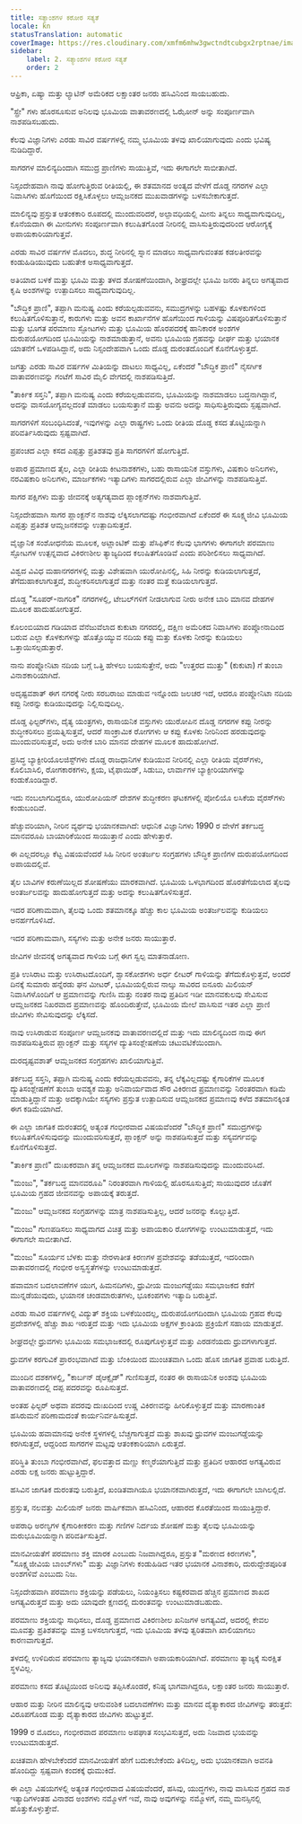 ```yaml
---
title: ಸತ್ಯಾಂಶಗಳ ಕಠೋರ ಸತ್ಯತೆ
locale: kn
statusTranslation: automatic
coverImage: https://res.cloudinary.com/xmfm6mhw3gwctndtcubgx2rptnae/image/upload/v1741354419/small_cover_la_gran_rebelion_28716e29d2.webp
sidebar:
    label: 2. ಸತ್ಯಾಂಶಗಳ ಕಠೋರ ಸತ್ಯತೆ
    order: 2
---
```

ಆಫ್ರಿಕಾ, ಏಷ್ಯಾ ಮತ್ತು ಲ್ಯಾಟಿನ್ ಅಮೆರಿಕದ ಲಕ್ಷಾಂತರ ಜನರು ಹಸಿವಿನಿಂದ ಸಾಯಬಹುದು.

"ಸ್ಪ್ರೇ" ಗಳು ಹೊರಸೂಸುವ ಅನಿಲವು ಭೂಮಿಯ ವಾತಾವರಣದಲ್ಲಿ ಓಝೋನ್ ಅನ್ನು ಸಂಪೂರ್ಣವಾಗಿ ನಾಶಪಡಿಸಬಹುದು.

ಕೆಲವು ವಿಜ್ಞಾನಿಗಳು ಎರಡು ಸಾವಿರ ವರ್ಷಗಳಲ್ಲಿ ನಮ್ಮ ಭೂಮಿಯ ತಳವು ಖಾಲಿಯಾಗುವುದು ಎಂದು ಭವಿಷ್ಯ ನುಡಿದಿದ್ದಾರೆ.

ಸಾಗರಗಳ ಮಾಲಿನ್ಯದಿಂದಾಗಿ ಸಮುದ್ರ ಪ್ರಾಣಿಗಳು ಸಾಯುತ್ತಿವೆ, ಇದು ಈಗಾಗಲೇ ಸಾಬೀತಾಗಿದೆ.

ನಿಸ್ಸಂದೇಹವಾಗಿ ನಾವು ಹೋಗುತ್ತಿರುವ ರೀತಿಯಲ್ಲಿ, ಈ ಶತಮಾನದ ಅಂತ್ಯದ ವೇಳೆಗೆ ದೊಡ್ಡ ನಗರಗಳ ಎಲ್ಲಾ ನಿವಾಸಿಗಳು ಹೊಗೆಯಿಂದ ರಕ್ಷಿಸಿಕೊಳ್ಳಲು ಆಮ್ಲಜನಕದ ಮುಖವಾಡಗಳನ್ನು ಬಳಸಬೇಕಾಗುತ್ತದೆ.

ಮಾಲಿನ್ಯವು ಪ್ರಸ್ತುತ ಆತಂಕಕಾರಿ ರೂಪದಲ್ಲಿ ಮುಂದುವರಿದರೆ, ಅಲ್ಪಾವಧಿಯಲ್ಲಿ ಮೀನು ತಿನ್ನಲು ಸಾಧ್ಯವಾಗುವುದಿಲ್ಲ, ಕೊನೆಯದಾಗಿ ಈ ಮೀನುಗಳು ಸಂಪೂರ್ಣವಾಗಿ ಕಲುಷಿತಗೊಂಡ ನೀರಿನಲ್ಲಿ ವಾಸಿಸುತ್ತಿರುವುದರಿಂದ ಆರೋಗ್ಯಕ್ಕೆ ಅಪಾಯಕಾರಿಯಾಗುತ್ತವೆ.

ಎರಡು ಸಾವಿರ ವರ್ಷಗಳ ಮೊದಲು, ಶುದ್ಧ ನೀರಿನಲ್ಲಿ ಸ್ನಾನ ಮಾಡಲು ಸಾಧ್ಯವಾಗುವಂತಹ ಕಡಲತೀರವನ್ನು ಕಂಡುಹಿಡಿಯುವುದು ಬಹುತೇಕ ಅಸಾಧ್ಯವಾಗುತ್ತದೆ.

ಅತಿಯಾದ ಬಳಕೆ ಮತ್ತು ಭೂಮಿ ಮತ್ತು ತಳದ ಶೋಷಣೆಯಿಂದಾಗಿ, ಶೀಘ್ರದಲ್ಲೇ ಭೂಮಿ ಜನರು ತಿನ್ನಲು ಅಗತ್ಯವಾದ ಕೃಷಿ ಅಂಶಗಳನ್ನು ಉತ್ಪಾದಿಸಲು ಸಾಧ್ಯವಾಗುವುದಿಲ್ಲ.

"ಬೌದ್ಧಿಕ ಪ್ರಾಣಿ", ತಪ್ಪಾಗಿ ಮನುಷ್ಯ ಎಂದು ಕರೆಯಲ್ಪಡುವವನು, ಸಮುದ್ರಗಳನ್ನು ಬಹಳಷ್ಟು ಕೊಳಕುಗಳಿಂದ ಕಲುಷಿತಗೊಳಿಸುತ್ತಾನೆ, ಕಾರುಗಳು ಮತ್ತು ಅವನ ಕಾರ್ಖಾನೆಗಳ ಹೊಗೆಯಿಂದ ಗಾಳಿಯನ್ನು ವಿಷಪೂರಿತಗೊಳಿಸುತ್ತಾನೆ ಮತ್ತು ಭೂಗತ ಪರಮಾಣು ಸ್ಫೋಟಗಳು ಮತ್ತು ಭೂಮಿಯ ಹೊರಪದರಕ್ಕೆ ಹಾನಿಕಾರಕ ಅಂಶಗಳ ದುರುಪಯೋಗದಿಂದ ಭೂಮಿಯನ್ನು ನಾಶಮಾಡುತ್ತಾನೆ, ಅವನು ಭೂಮಿಯ ಗ್ರಹವನ್ನು ದೀರ್ಘ ಮತ್ತು ಭಯಾನಕ ಯಾತನೆಗೆ ಒಳಪಡಿಸಿದ್ದಾನೆ, ಅದು ನಿಸ್ಸಂದೇಹವಾಗಿ ಒಂದು ದೊಡ್ಡ ದುರಂತದೊಂದಿಗೆ ಕೊನೆಗೊಳ್ಳುತ್ತದೆ.

ಜಗತ್ತು ಎರಡು ಸಾವಿರ ವರ್ಷಗಳ ಮಿತಿಯನ್ನು ದಾಟಲು ಸಾಧ್ಯವಿಲ್ಲ, ಏಕೆಂದರೆ "ಬೌದ್ಧಿಕ ಪ್ರಾಣಿ" ನೈಸರ್ಗಿಕ ವಾತಾವರಣವನ್ನು ಗಂಟೆಗೆ ಸಾವಿರ ಮೈಲಿ ವೇಗದಲ್ಲಿ ನಾಶಪಡಿಸುತ್ತಿದೆ.

"ತಾರ್ಕಿಕ ಸಸ್ತನಿ", ತಪ್ಪಾಗಿ ಮನುಷ್ಯ ಎಂದು ಕರೆಯಲ್ಪಡುವವನು, ಭೂಮಿಯನ್ನು ನಾಶಮಾಡಲು ಬದ್ಧನಾಗಿದ್ದಾನೆ, ಅದನ್ನು ವಾಸಯೋಗ್ಯವಲ್ಲದಂತೆ ಮಾಡಲು ಬಯಸುತ್ತಾನೆ ಮತ್ತು ಅವನು ಅದನ್ನು ಸಾಧಿಸುತ್ತಿರುವುದು ಸ್ಪಷ್ಟವಾಗಿದೆ.

ಸಾಗರಗಳಿಗೆ ಸಂಬಂಧಿಸಿದಂತೆ, ಇವುಗಳನ್ನು ಎಲ್ಲಾ ರಾಷ್ಟ್ರಗಳು ಒಂದು ರೀತಿಯ ದೊಡ್ಡ ಕಸದ ತೊಟ್ಟಿಯನ್ನಾಗಿ ಪರಿವರ್ತಿಸಿರುವುದು ಸ್ಪಷ್ಟವಾಗಿದೆ.

ಪ್ರಪಂಚದ ಎಲ್ಲಾ ಕಸದ ಎಪ್ಪತ್ತು ಪ್ರತಿಶತವು ಪ್ರತಿ ಸಾಗರಗಳಿಗೆ ಹೋಗುತ್ತಿದೆ.

ಅಪಾರ ಪ್ರಮಾಣದ ತೈಲ, ಎಲ್ಲಾ ರೀತಿಯ ಕೀಟನಾಶಕಗಳು, ಬಹು ರಾಸಾಯನಿಕ ವಸ್ತುಗಳು, ವಿಷಕಾರಿ ಅನಿಲಗಳು, ನರವಿಷಕಾರಿ ಅನಿಲಗಳು, ಮಾರ್ಜಕಗಳು ಇತ್ಯಾದಿಗಳು ಸಾಗರದಲ್ಲಿರುವ ಎಲ್ಲಾ ಜೀವಿಗಳನ್ನು ನಾಶಪಡಿಸುತ್ತಿವೆ.

ಸಾಗರ ಪಕ್ಷಿಗಳು ಮತ್ತು ಜೀವನಕ್ಕೆ ಅತ್ಯಗತ್ಯವಾದ ಪ್ಲಾಂಕ್ಟನ್‌ಗಳು ನಾಶವಾಗುತ್ತಿವೆ.

ನಿಸ್ಸಂದೇಹವಾಗಿ ಸಾಗರ ಪ್ಲಾಂಕ್ಟನ್‌ನ ನಾಶವು ಲೆಕ್ಕಿಸಲಾಗದಷ್ಟು ಗಂಭೀರವಾಗಿದೆ ಏಕೆಂದರೆ ಈ ಸೂಕ್ಷ್ಮಜೀವಿ ಭೂಮಿಯ ಎಪ್ಪತ್ತು ಪ್ರತಿಶತ ಆಮ್ಲಜನಕವನ್ನು ಉತ್ಪಾದಿಸುತ್ತದೆ.

ವೈಜ್ಞಾನಿಕ ಸಂಶೋಧನೆಯ ಮೂಲಕ, ಅಟ್ಲಾಂಟಿಕ್ ಮತ್ತು ಪೆಸಿಫಿಕ್‌ನ ಕೆಲವು ಭಾಗಗಳು ಈಗಾಗಲೇ ಪರಮಾಣು ಸ್ಫೋಟಗಳ ಉತ್ಪನ್ನವಾದ ವಿಕಿರಣಶೀಲ ತ್ಯಾಜ್ಯದಿಂದ ಕಲುಷಿತಗೊಂಡಿವೆ ಎಂದು ಪರಿಶೀಲಿಸಲು ಸಾಧ್ಯವಾಗಿದೆ.

ವಿಶ್ವದ ವಿವಿಧ ಮಹಾನಗರಗಳಲ್ಲಿ ಮತ್ತು ವಿಶೇಷವಾಗಿ ಯುರೋಪಿನಲ್ಲಿ, ಸಿಹಿ ನೀರನ್ನು ಕುಡಿಯಲಾಗುತ್ತದೆ, ತೆಗೆದುಹಾಕಲಾಗುತ್ತದೆ, ಶುದ್ಧೀಕರಿಸಲಾಗುತ್ತದೆ ಮತ್ತು ನಂತರ ಮತ್ತೆ ಕುಡಿಯಲಾಗುತ್ತದೆ.

ದೊಡ್ಡ "ಸೂಪರ್-ನಾಗರಿಕ" ನಗರಗಳಲ್ಲಿ, ಟೇಬಲ್‌ಗಳಿಗೆ ನೀಡಲಾಗುವ ನೀರು ಅನೇಕ ಬಾರಿ ಮಾನವ ದೇಹಗಳ ಮೂಲಕ ಹಾದುಹೋಗುತ್ತದೆ.

ಕೊಲಂಬಿಯಾದ ಗಡಿಯಾದ ವೆನೆಜುವೆಲಾದ ಕುಕುಟಾ ನಗರದಲ್ಲಿ, ದಕ್ಷಿಣ ಅಮೆರಿಕದ ನಿವಾಸಿಗಳು ಪಂಪ್ಲೋನಾದಿಂದ ಬರುವ ಎಲ್ಲಾ ಕೊಳಕುಗಳನ್ನು ಹೊತ್ತೊಯ್ಯುವ ನದಿಯ ಕಪ್ಪು ಮತ್ತು ಕೊಳಕು ನೀರನ್ನು ಕುಡಿಯಲು ಒತ್ತಾಯಿಸಲ್ಪಡುತ್ತಾರೆ.

ನಾನು ಪಂಪ್ಲೋನಿಟಾ ನದಿಯ ಬಗ್ಗೆ ಒತ್ತಿ ಹೇಳಲು ಬಯಸುತ್ತೇನೆ, ಅದು "ಉತ್ತರದ ಮುತ್ತು" (ಕುಕುಟಾ) ಗೆ ತುಂಬಾ ವಿನಾಶಕಾರಿಯಾಗಿದೆ.

ಅದೃಷ್ಟವಶಾತ್ ಈಗ ನಗರಕ್ಕೆ ನೀರು ಸರಬರಾಜು ಮಾಡುವ ಇನ್ನೊಂದು ಜಲಚರ ಇದೆ, ಆದರೂ ಪಂಪ್ಲೋನಿಟಾ ನದಿಯ ಕಪ್ಪು ನೀರನ್ನು ಕುಡಿಯುವುದನ್ನು ನಿಲ್ಲಿಸುವುದಿಲ್ಲ.

ದೊಡ್ಡ ಫಿಲ್ಟರ್‌ಗಳು, ದೈತ್ಯ ಯಂತ್ರಗಳು, ರಾಸಾಯನಿಕ ವಸ್ತುಗಳು ಯುರೋಪಿನ ದೊಡ್ಡ ನಗರಗಳ ಕಪ್ಪು ನೀರನ್ನು ಶುದ್ಧೀಕರಿಸಲು ಪ್ರಯತ್ನಿಸುತ್ತವೆ, ಆದರೆ ಸಾಂಕ್ರಾಮಿಕ ರೋಗಗಳು ಆ ಕಪ್ಪು ಕೊಳಕು ನೀರಿನಿಂದ ಹರಡುವುದನ್ನು ಮುಂದುವರಿಸುತ್ತವೆ, ಅದು ಅನೇಕ ಬಾರಿ ಮಾನವ ದೇಹಗಳ ಮೂಲಕ ಹಾದುಹೋಗಿದೆ.

ಪ್ರಸಿದ್ಧ ಬ್ಯಾಕ್ಟೀರಿಯೊಲಜಿಸ್ಟ್‌ಗಳು ದೊಡ್ಡ ರಾಜಧಾನಿಗಳ ಕುಡಿಯುವ ನೀರಿನಲ್ಲಿ ಎಲ್ಲಾ ರೀತಿಯ ವೈರಸ್‌ಗಳು, ಕೊಲಿಬಾಸಿಲಿ, ರೋಗಕಾರಕಗಳು, ಕ್ಷಯ, ಟೈಫಾಯಿಡ್, ಸಿಡುಬು, ಲಾರ್ವಾಗಳ ಬ್ಯಾಕ್ಟೀರಿಯಾಗಳನ್ನು ಕಂಡುಕೊಂಡಿದ್ದಾರೆ.

ಇದು ನಂಬಲಾಗದಿದ್ದರೂ, ಯುರೋಪಿಯನ್ ದೇಶಗಳ ಶುದ್ಧೀಕರಣ ಘಟಕಗಳಲ್ಲಿ ಪೋಲಿಯೊ ಲಸಿಕೆಯ ವೈರಸ್‌ಗಳು ಕಂಡುಬಂದಿವೆ.

ಹೆಚ್ಚುವರಿಯಾಗಿ, ನೀರಿನ ವ್ಯರ್ಥವು ಭಯಾನಕವಾಗಿದೆ: ಆಧುನಿಕ ವಿಜ್ಞಾನಿಗಳು 1990 ರ ವೇಳೆಗೆ ತರ್ಕಬದ್ಧ ಮಾನವರೂಪಿ ಬಾಯಾರಿಕೆಯಿಂದ ಸಾಯುತ್ತಾನೆ ಎಂದು ಹೇಳುತ್ತಾರೆ.

ಈ ಎಲ್ಲದರಲ್ಲೂ ಕೆಟ್ಟ ವಿಷಯವೆಂದರೆ ಸಿಹಿ ನೀರಿನ ಅಂತರ್ಜಲ ಸಂಗ್ರಹಗಳು ಬೌದ್ಧಿಕ ಪ್ರಾಣಿಗಳ ದುರುಪಯೋಗದಿಂದ ಅಪಾಯದಲ್ಲಿವೆ.

ತೈಲ ಬಾವಿಗಳ ಕರುಣೆಯಿಲ್ಲದ ಶೋಷಣೆಯು ಮಾರಕವಾಗಿದೆ. ಭೂಮಿಯ ಒಳಭಾಗದಿಂದ ಹೊರತೆಗೆಯಲಾದ ತೈಲವು ಅಂತರ್ಜಲವನ್ನು ಹಾದುಹೋಗುತ್ತದೆ ಮತ್ತು ಅದನ್ನು ಕಲುಷಿತಗೊಳಿಸುತ್ತದೆ.

ಇದರ ಪರಿಣಾಮವಾಗಿ, ತೈಲವು ಒಂದು ಶತಮಾನಕ್ಕೂ ಹೆಚ್ಚು ಕಾಲ ಭೂಮಿಯ ಅಂತರ್ಜಲವನ್ನು ಕುಡಿಯಲು ಅನರ್ಹಗೊಳಿಸಿದೆ.

ಇದರ ಪರಿಣಾಮವಾಗಿ, ಸಸ್ಯಗಳು ಮತ್ತು ಅನೇಕ ಜನರು ಸಾಯುತ್ತಾರೆ.

ಜೀವಿಗಳ ಜೀವನಕ್ಕೆ ಅಗತ್ಯವಾದ ಗಾಳಿಯ ಬಗ್ಗೆ ಈಗ ಸ್ವಲ್ಪ ಮಾತನಾಡೋಣ.

ಪ್ರತಿ ಉಸಿರಾಟ ಮತ್ತು ಉಸಿರಾಟದೊಂದಿಗೆ, ಶ್ವಾಸಕೋಶಗಳು ಅರ್ಧ ಲೀಟರ್ ಗಾಳಿಯನ್ನು ತೆಗೆದುಕೊಳ್ಳುತ್ತವೆ, ಅಂದರೆ ದಿನಕ್ಕೆ ಸುಮಾರು ಹನ್ನೆರಡು ಘನ ಮೀಟರ್, ಭೂಮಿಯಲ್ಲಿರುವ ನಾಲ್ಕು ಸಾವಿರದ ಐನೂರು ಮಿಲಿಯನ್ ನಿವಾಸಿಗಳೊಂದಿಗೆ ಆ ಪ್ರಮಾಣವನ್ನು ಗುಣಿಸಿ ಮತ್ತು ನಂತರ ನಾವು ಪ್ರತಿದಿನ ಇಡೀ ಮಾನವಕುಲವು ಸೇವಿಸುವ ಆಮ್ಲಜನಕದ ನಿಖರವಾದ ಪ್ರಮಾಣವನ್ನು ಹೊಂದಿರುತ್ತೇವೆ, ಭೂಮಿಯ ಮೇಲೆ ವಾಸಿಸುವ ಇತರ ಎಲ್ಲಾ ಪ್ರಾಣಿ ಜೀವಿಗಳು ಸೇವಿಸುವುದನ್ನು ಲೆಕ್ಕಿಸದೆ.

ನಾವು ಉಸಿರಾಡುವ ಸಂಪೂರ್ಣ ಆಮ್ಲಜನಕವು ವಾತಾವರಣದಲ್ಲಿದೆ ಮತ್ತು ಇದು ಮಾಲಿನ್ಯದಿಂದ ನಾವು ಈಗ ನಾಶಪಡಿಸುತ್ತಿರುವ ಪ್ಲಾಂಕ್ಟನ್ ಮತ್ತು ಸಸ್ಯಗಳ ದ್ಯುತಿಸಂಶ್ಲೇಷಣೆಯ ಚಟುವಟಿಕೆಯಿಂದಾಗಿ.

ದುರದೃಷ್ಟವಶಾತ್ ಆಮ್ಲಜನಕದ ಸಂಗ್ರಹಗಳು ಖಾಲಿಯಾಗುತ್ತಿವೆ.

ತರ್ಕಬದ್ಧ ಸಸ್ತನಿ, ತಪ್ಪಾಗಿ ಮನುಷ್ಯ ಎಂದು ಕರೆಯಲ್ಪಡುವವನು, ತನ್ನ ಲೆಕ್ಕವಿಲ್ಲದಷ್ಟು ಕೈಗಾರಿಕೆಗಳ ಮೂಲಕ ದ್ಯುತಿಸಂಶ್ಲೇಷಣೆಗೆ ತುಂಬಾ ಅವಶ್ಯಕ ಮತ್ತು ಅನಿವಾರ್ಯವಾದ ಸೌರ ವಿಕಿರಣದ ಪ್ರಮಾಣವನ್ನು ನಿರಂತರವಾಗಿ ಕಡಿಮೆ ಮಾಡುತ್ತಿದ್ದಾನೆ ಮತ್ತು ಅದಕ್ಕಾಗಿಯೇ ಸಸ್ಯಗಳು ಪ್ರಸ್ತುತ ಉತ್ಪಾದಿಸುವ ಆಮ್ಲಜನಕದ ಪ್ರಮಾಣವು ಕಳೆದ ಶತಮಾನಕ್ಕಿಂತ ಈಗ ಕಡಿಮೆಯಾಗಿದೆ.

ಈ ಎಲ್ಲಾ ಜಾಗತಿಕ ದುರಂತದಲ್ಲಿ ಅತ್ಯಂತ ಗಂಭೀರವಾದ ವಿಷಯವೆಂದರೆ "ಬೌದ್ಧಿಕ ಪ್ರಾಣಿ" ಸಮುದ್ರಗಳನ್ನು ಕಲುಷಿತಗೊಳಿಸುವುದನ್ನು ಮುಂದುವರಿಸುತ್ತದೆ, ಪ್ಲಾಂಕ್ಟನ್ ಅನ್ನು ನಾಶಪಡಿಸುತ್ತದೆ ಮತ್ತು ಸಸ್ಯವರ್ಗವನ್ನು ಕೊನೆಗೊಳಿಸುತ್ತದೆ.

"ತಾರ್ಕಿಕ ಪ್ರಾಣಿ" ದುಃಖಕರವಾಗಿ ತನ್ನ ಆಮ್ಲಜನಕದ ಮೂಲಗಳನ್ನು ನಾಶಪಡಿಸುವುದನ್ನು ಮುಂದುವರಿಸಿದೆ.

"ಮಂಜು", "ತರ್ಕಬದ್ಧ ಮಾನವರೂಪಿ" ನಿರಂತರವಾಗಿ ಗಾಳಿಯಲ್ಲಿ ಹೊರಸೂಸುತ್ತಿದೆ; ಸಾಯುವುದರ ಜೊತೆಗೆ ಭೂಮಿಯ ಗ್ರಹದ ಜೀವನವನ್ನು ಅಪಾಯಕ್ಕೆ ತರುತ್ತದೆ.

"ಮಂಜು" ಆಮ್ಲಜನಕದ ಸಂಗ್ರಹಗಳನ್ನು ಮಾತ್ರ ನಾಶಪಡಿಸುತ್ತಿಲ್ಲ, ಆದರೆ ಜನರನ್ನು ಕೊಲ್ಲುತ್ತಿದೆ.

"ಮಂಜು" ಗುಣಪಡಿಸಲು ಸಾಧ್ಯವಾಗದ ವಿಚಿತ್ರ ಮತ್ತು ಅಪಾಯಕಾರಿ ರೋಗಗಳನ್ನು ಉಂಟುಮಾಡುತ್ತದೆ, ಇದು ಈಗಾಗಲೇ ಸಾಬೀತಾಗಿದೆ.

"ಮಂಜು" ಸೂರ್ಯನ ಬೆಳಕು ಮತ್ತು ನೇರಳಾತೀತ ಕಿರಣಗಳ ಪ್ರವೇಶವನ್ನು ತಡೆಯುತ್ತದೆ, ಇದರಿಂದಾಗಿ ವಾತಾವರಣದಲ್ಲಿ ಗಂಭೀರ ಅಸ್ವಸ್ಥತೆಗಳನ್ನು ಉಂಟುಮಾಡುತ್ತದೆ.

ಹವಾಮಾನ ಬದಲಾವಣೆಗಳ ಯುಗ, ಹಿಮನದಿಗಳು, ಧ್ರುವೀಯ ಮಂಜುಗಡ್ಡೆಯು ಸಮಭಾಜಕದ ಕಡೆಗೆ ಮುನ್ನಡೆಯುವುದು, ಭಯಾನಕ ಚಂಡಮಾರುತಗಳು, ಭೂಕಂಪಗಳು ಇತ್ಯಾದಿ ಬರುತ್ತಿವೆ.

ಎರಡು ಸಾವಿರ ವರ್ಷಗಳಲ್ಲಿ ವಿದ್ಯುತ್ ಶಕ್ತಿಯ ಬಳಕೆಯಿಂದಲ್ಲ, ದುರುಪಯೋಗದಿಂದಾಗಿ ಭೂಮಿಯ ಗ್ರಹದ ಕೆಲವು ಪ್ರದೇಶಗಳಲ್ಲಿ ಹೆಚ್ಚು ಶಾಖ ಇರುತ್ತದೆ ಮತ್ತು ಇದು ಭೂಮಿಯ ಅಕ್ಷಗಳ ಕ್ರಾಂತಿಯ ಪ್ರಕ್ರಿಯೆಗೆ ಸಹಾಯ ಮಾಡುತ್ತದೆ.

ಶೀಘ್ರದಲ್ಲೇ ಧ್ರುವಗಳು ಭೂಮಿಯ ಸಮಭಾಜಕದಲ್ಲಿ ರೂಪುಗೊಳ್ಳುತ್ತವೆ ಮತ್ತು ಎರಡನೆಯದು ಧ್ರುವಗಳಾಗುತ್ತದೆ.

ಧ್ರುವಗಳ ಕರಗುವಿಕೆ ಪ್ರಾರಂಭವಾಗಿದೆ ಮತ್ತು ಬೆಂಕಿಯಿಂದ ಮುಂಚಿತವಾಗಿ ಒಂದು ಹೊಸ ಜಾಗತಿಕ ಪ್ರವಾಹ ಬರುತ್ತಿದೆ.

ಮುಂದಿನ ದಶಕಗಳಲ್ಲಿ, "ಕಾರ್ಬನ್ ಡೈಆಕ್ಸೈಡ್" ಗುಣಿಸುತ್ತದೆ, ನಂತರ ಈ ರಾಸಾಯನಿಕ ಅಂಶವು ಭೂಮಿಯ ವಾತಾವರಣದಲ್ಲಿ ದಪ್ಪ ಪದರವನ್ನು ರೂಪಿಸುತ್ತದೆ.

ಅಂತಹ ಫಿಲ್ಟರ್ ಅಥವಾ ಪದರವು ದುಃಖದಿಂದ ಉಷ್ಣ ವಿಕಿರಣವನ್ನು ಹೀರಿಕೊಳ್ಳುತ್ತದೆ ಮತ್ತು ಮಾರಣಾಂತಿಕ ಹಸಿರುಮನೆ ಪರಿಣಾಮದಂತೆ ಕಾರ್ಯನಿರ್ವಹಿಸುತ್ತದೆ.

ಭೂಮಿಯ ಹವಾಮಾನವು ಅನೇಕ ಸ್ಥಳಗಳಲ್ಲಿ ಬೆಚ್ಚಗಾಗುತ್ತದೆ ಮತ್ತು ಶಾಖವು ಧ್ರುವಗಳ ಮಂಜುಗಡ್ಡೆಯನ್ನು ಕರಗಿಸುತ್ತದೆ, ಆದ್ದರಿಂದ ಸಾಗರಗಳ ಮಟ್ಟವು ಆತಂಕಕಾರಿಯಾಗಿ ಏರುತ್ತದೆ.

ಪರಿಸ್ಥಿತಿ ತುಂಬಾ ಗಂಭೀರವಾಗಿದೆ, ಫಲವತ್ತಾದ ಮಣ್ಣು ಕಣ್ಮರೆಯಾಗುತ್ತಿದೆ ಮತ್ತು ಪ್ರತಿದಿನ ಆಹಾರದ ಅಗತ್ಯವಿರುವ ಎರಡು ಲಕ್ಷ ಜನರು ಹುಟ್ಟುತ್ತಿದ್ದಾರೆ.

ಹಸಿವಿನ ಜಾಗತಿಕ ದುರಂತವು ಬರುತ್ತಿದೆ, ಖಂಡಿತವಾಗಿಯೂ ಭಯಾನಕವಾಗಿರುತ್ತದೆ, ಇದು ಈಗಾಗಲೇ ಬಾಗಿಲಲ್ಲಿದೆ.

ಪ್ರಸ್ತುತ, ನಲವತ್ತು ಮಿಲಿಯನ್ ಜನರು ವಾರ್ಷಿಕವಾಗಿ ಹಸಿವಿನಿಂದ, ಆಹಾರದ ಕೊರತೆಯಿಂದ ಸಾಯುತ್ತಿದ್ದಾರೆ.

ಅಪರಾಧಿ ಅರಣ್ಯಗಳ ಕೈಗಾರಿಕೀಕರಣ ಮತ್ತು ಗಣಿಗಳ ನಿರ್ದಯ ಶೋಷಣೆ ಮತ್ತು ತೈಲವು ಭೂಮಿಯನ್ನು ಮರುಭೂಮಿಯನ್ನಾಗಿ ಪರಿವರ್ತಿಸುತ್ತಿದೆ.

ಮಾನವೀಯತೆಗೆ ಪರಮಾಣು ಶಕ್ತಿ ಮಾರಕ ಎಂಬುದು ನಿಜವಾಗಿದ್ದರೂ, ಪ್ರಸ್ತುತ "ಮರಣದ ಕಿರಣಗಳು", "ಸೂಕ್ಷ್ಮಜೀವಿಯ ಬಾಂಬ್‌ಗಳು" ಮತ್ತು ವಿಜ್ಞಾನಿಗಳು ಕಂಡುಹಿಡಿದ ಇತರ ಭಯಾನಕ ವಿನಾಶಕಾರಿ, ದುರುದ್ದೇಶಪೂರಿತ ಅಂಶಗಳಿವೆ ಎಂಬುದು ನಿಜ.

ನಿಸ್ಸಂದೇಹವಾಗಿ ಪರಮಾಣು ಶಕ್ತಿಯನ್ನು ಪಡೆಯಲು, ನಿಯಂತ್ರಿಸಲು ಕಷ್ಟಕರವಾದ ಹೆಚ್ಚಿನ ಪ್ರಮಾಣದ ಶಾಖದ ಅಗತ್ಯವಿರುತ್ತದೆ ಮತ್ತು ಅದು ಯಾವುದೇ ಕ್ಷಣದಲ್ಲಿ ದುರಂತವನ್ನು ಉಂಟುಮಾಡಬಹುದು.

ಪರಮಾಣು ಶಕ್ತಿಯನ್ನು ಸಾಧಿಸಲು, ದೊಡ್ಡ ಪ್ರಮಾಣದ ವಿಕಿರಣಶೀಲ ಖನಿಜಗಳ ಅಗತ್ಯವಿದೆ, ಅದರಲ್ಲಿ ಕೇವಲ ಮೂವತ್ತು ಪ್ರತಿಶತವನ್ನು ಮಾತ್ರ ಬಳಸಲಾಗುತ್ತದೆ, ಇದು ಭೂಮಿಯ ತಳವು ತ್ವರಿತವಾಗಿ ಖಾಲಿಯಾಗಲು ಕಾರಣವಾಗುತ್ತದೆ.

ತಳದಲ್ಲಿ ಉಳಿದಿರುವ ಪರಮಾಣು ತ್ಯಾಜ್ಯವು ಭಯಾನಕವಾಗಿ ಅಪಾಯಕಾರಿಯಾಗಿದೆ. ಪರಮಾಣು ತ್ಯಾಜ್ಯಕ್ಕೆ ಸುರಕ್ಷಿತ ಸ್ಥಳವಿಲ್ಲ.

ಪರಮಾಣು ಕಸದ ತೊಟ್ಟಿಯಿಂದ ಅನಿಲವು ತಪ್ಪಿಸಿಕೊಂಡರೆ, ಕನಿಷ್ಠ ಭಾಗವಾಗಿದ್ದರೂ, ಲಕ್ಷಾಂತರ ಜನರು ಸಾಯುತ್ತಾರೆ.

ಆಹಾರ ಮತ್ತು ನೀರಿನ ಮಾಲಿನ್ಯವು ಆನುವಂಶಿಕ ಬದಲಾವಣೆಗಳು ಮತ್ತು ಮಾನವ ದೈತ್ಯಾಕಾರದ ಜೀವಿಗಳನ್ನು ತರುತ್ತದೆ: ವಿರೂಪಗೊಂಡ ಮತ್ತು ದೈತ್ಯಾಕಾರದ ಜೀವಿಗಳು ಹುಟ್ಟುತ್ತವೆ.

1999 ರ ಮೊದಲು, ಗಂಭೀರವಾದ ಪರಮಾಣು ಅಪಘಾತ ಸಂಭವಿಸುತ್ತದೆ, ಅದು ನಿಜವಾದ ಭಯವನ್ನು ಉಂಟುಮಾಡುತ್ತದೆ.

ಖಚಿತವಾಗಿ ಹೇಳಬೇಕೆಂದರೆ ಮಾನವೀಯತೆಗೆ ಹೇಗೆ ಬದುಕಬೇಕೆಂದು ತಿಳಿದಿಲ್ಲ, ಅದು ಭಯಾನಕವಾಗಿ ಅವನತಿ ಹೊಂದಿದ್ದು ಸ್ಪಷ್ಟವಾಗಿ ಕಂದಕಕ್ಕೆ ಧುಮುಕಿದೆ.

ಈ ಎಲ್ಲಾ ವಿಷಯಗಳಲ್ಲಿ ಅತ್ಯಂತ ಗಂಭೀರವಾದ ವಿಷಯವೆಂದರೆ, ಹಸಿವು, ಯುದ್ಧಗಳು, ನಾವು ವಾಸಿಸುವ ಗ್ರಹದ ನಾಶ ಇತ್ಯಾದಿಗಳಂತಹ ವಿನಾಶದ ಅಂಶಗಳು ನಮ್ಮೊಳಗೆ ಇವೆ, ನಾವು ಅವುಗಳನ್ನು ನಮ್ಮೊಳಗೆ, ನಮ್ಮ ಮನಸ್ಸಿನಲ್ಲಿ ಹೊತ್ತುಕೊಳ್ಳುತ್ತೇವೆ.
